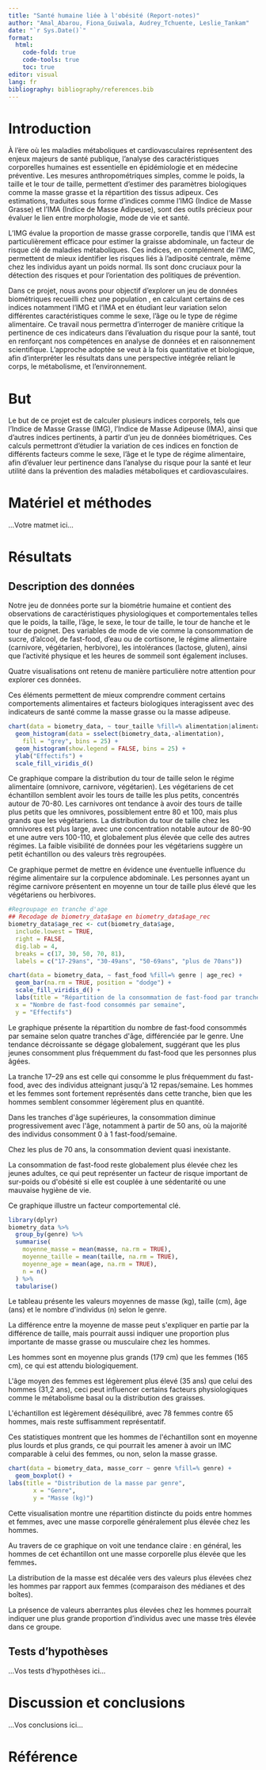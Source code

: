 ```yaml
---
title: "Santé humaine liée à l'obésité (Report-notes)"
author: "Amal_Abarou, Fiona_Guiwala, Audrey_Tchuente, Leslie_Tankam"
date: "`r Sys.Date()`"
format:
  html:
    code-fold: true
    code-tools: true
    toc: true
editor: visual
lang: fr
bibliography: bibliography/references.bib
---
```


<!--% Complétez l'entête en définissant un titre qui soit représentatif de votre travail. Indiquez aussi les noms des auteurs. -->

<!--# Dans les différentes sections, vous trouverez des indicateurs "...Vos XXX ici..." Vous devez bien sûr REMPLACER ces indicateurs par votre propre texte. Ne les laissez pas dans votre version finale du document. Vous devez travailler dans le même document (pas question de faire un document séparé par étudiant). Gérez les conflits éventuels. -->

# Introduction

<!--% Sur base de la bibliographie (lecture de l'article fourni et de vos propres recherches sur Internet), rédigez une introduction du sujet en 3 à 4 paragraphes. Cette introduction doit guider le lecteur vers votre but. Vous devez citer vos sources, c'est-à-dire qu’il faut indiquer au minimum la référence bibliographique fournie de manière correcte (inspirez-vous de ce qui est indiqué dans le bloc-notes, mais reformulez : un simple copier-coller de l'introduction du bloc-notes n'est PAS considéré comme l'exercice réalisé !) -->

<!--# Ce projet porte sur la santé humaine liée à l'obésité, à la façon de se nourrir et aux activités réalisées (plus ou moins sédentaire ou actif) ... Réalisez des recherches bibliographiques afin d'avoir une vision précise de la thématique. Existe-t-il des indicateurs calculables pour quantifier l'état de santé d'un individu, par exemple ? Naturellement, ces indicateurs doivent être calculables sur bases des variables mesurées dans votre jeu de données. Focalisez-vous donc sur ces variables-là. -->

À l'ère où les maladies métaboliques et cardiovasculaires représentent des enjeux majeurs de santé publique, l'analyse des caractéristiques corporelles humaines est essentielle en épidémiologie et en médecine préventive. Les mesures anthropométriques simples, comme le poids, la taille et le tour de taille, permettent d'estimer des paramètres biologiques comme la masse grasse et la répartition des tissus adipeux. Ces estimations, traduites sous forme d'indices comme l'IMG (Indice de Masse Grasse) et l'IMA (Indice de Masse Adipeuse), sont des outils précieux pour évaluer le lien entre morphologie, mode de vie et santé.

L'IMG évalue la proportion de masse grasse corporelle, tandis que l'IMA est particulièrement efficace pour estimer la graisse abdominale, un facteur de risque clé de maladies métaboliques. Ces indices, en complément de l'IMC, permettent de mieux identifier les risques liés à l'adiposité centrale, même chez les individus ayant un poids normal. Ils sont donc cruciaux pour la détection des risques et pour l'orientation des politiques de prévention.

Dans ce projet, nous avons pour objectif d'explorer un jeu de données biométriques recueilli chez une population , en calculant certains de ces indices notamment l'IMG et l'IMA et en étudiant leur variation selon différentes caractéristiques comme le sexe, l'âge ou le type de régime alimentaire. Ce travail nous permettra d'interroger de manière critique la pertinence de ces indicateurs dans l'évaluation du risque pour la santé, tout en renforçant nos compétences en analyse de données et en raisonnement scientifique. L'approche adoptée se veut à la fois quantitative et biologique, afin d'interpréter les résultats dans une perspective intégrée reliant le corps, le métabolisme, et l'environnement.

# But

<!--% Formulez ici de façon concise et précise votre question de recherche en 1 à 2 phrases. -->

Le but de ce projet est de calculer plusieurs indices corporels, tels que l'Indice de Masse Grasse (IMG), l'Indice de Masse Adipeuse (IMA), ainsi que d'autres indices pertinents, à partir d'un jeu de données biométriques. Ces calculs permettront d'étudier la variation de ces indices en fonction de différents facteurs comme le sexe, l'âge et le type de régime alimentaire, afin d'évaluer leur pertinence dans l'analyse du risque pour la santé et leur utilité dans la prévention des maladies métaboliques et cardiovasculaires.

# Matériel et méthodes

<!--% Cette section doit comprendre une explication technique sur les mesures effectuées et sur le protocole relatif à l'acquisition des données en 3 à 4 paragraphes. Vous ajouterez aussi un paragraphe qui détaille les outils logiciels et statistiques utilisés (logiciels et versions des logiciels). Un simple copier-coller du matériel et méthodes du bloc-notes ne sera PAS considéré comme acceptable. -->

...Votre matmet ici...

# Résultats

## Description des données

<!--% Extrayez les quelques éléments les plus pertinents (3 à 5) de votre document `human_notebook.qmd` pour décrire les données de manière cohérente par rapport au but. Reprenez les interprétations en les reformulant de manière concise pour former un texte qui se lit en continu (donc un texte plus construit que ce que vous avez indiqué dans le bloc-notes). -->

<!--# N'oubliez pas que ce document doit pouvoir compiler indépendamment du reste. Cela implique que vous ajoutiez un chunk d'importation des données et que vous recalculiez tout ce qui doit l'être... Par contre, un simple copier-coller de toute la partie résultats du bloc-notes ne sera pas considéré comme un travail réalisé : vous devez sélectionner, et éventuellement remanier un peu le code, pour ne conserver que ce qui est utile ici. -->

Notre jeu de données porte sur la biométrie humaine et contient des observations de caractéristiques physiologiques et comportementales telles que le poids, la taille, l'âge, le sexe, le tour de taille, le tour de hanche et le tour de poignet. Des variables de mode de vie comme la consommation de sucre, d'alcool, de fast-food, d'eau ou de cortisone, le régime alimentaire (carnivore, végétarien, herbivore), les intolérances (lactose, gluten), ainsi que l'activité physique et les heures de sommeil sont également incluses.

Quatre visualisations ont retenu de manière particulière notre attention pour explorer ces données.

Ces éléments permettent de mieux comprendre comment certains comportements alimentaires et facteurs biologiques interagissent avec des indicateurs de santé comme la masse grasse ou la masse adipeuse.

```r
chart(data = biometry_data, ~ tour_taille %fill=% alimentation|alimentation) +
  geom_histogram(data = sselect(biometry_data,-alimentation),
    fill = "grey", bins = 25) + 
  geom_histogram(show.legend = FALSE, bins = 25) +
  ylab("Effectifs") +
  scale_fill_viridis_d()
```

Ce graphique compare la distribution du tour de taille selon le régime alimentaire (omnivore, carnivore, végétarien). Les végétariens de cet échantillon semblent avoir les tours de taille les plus petits, concentrés autour de 70-80. Les carnivores ont tendance à avoir des tours de taille plus petits que les omnivores, possiblement entre 80 et 100, mais plus grands que les végétariens. La distribution du tour de taille chez les omnivores est plus large, avec une concentration notable autour de 80-90 et une autre vers 100-110, et globalement plus élevée que celle des autres régimes. La faible visibilité de données pour les végétariens suggère un petit échantillon ou des valeurs très regroupées.

Ce graphique permet de mettre en évidence une éventuelle influence du régime alimentaire sur la corpulence abdominale. Les personnes ayant un régime carnivore présentent en moyenne un tour de taille plus élevé que les végétariens ou herbivores.

```r
#Regroupage en tranche d'age 
## Recodage de biometry_data$age en biometry_data$age_rec
biometry_data$age_rec <- cut(biometry_data$age,
  include.lowest = TRUE,
  right = FALSE,
  dig.lab = 4,
  breaks = c(17, 30, 50, 70, 81),
  labels = c("17-29ans", "30-49ans", "50-69ans", "plus de 70ans"))

chart(data = biometry_data, ~ fast_food %fill=% genre | age_rec) +
  geom_bar(na.rm = TRUE, position = "dodge") +
  scale_fill_viridis_d() +
  labs(title = "Répartition de la consommation de fast-food par tranche d'âge",
  x = "Nombre de fast-food consommés par semaine",
  y = "Effectifs")
```

Le graphique présente la répartition du nombre de fast-food consommés par semaine selon quatre tranches d\'âge, différenciée par le genre. Une tendance décroissante se dégage globalement, suggérant que les plus jeunes consomment plus fréquemment du fast-food que les personnes plus âgées.

La tranche 17--29 ans est celle qui consomme le plus fréquemment du fast-food, avec des individus atteignant jusqu\'à 12 repas/semaine. Les hommes et les femmes sont fortement représentés dans cette tranche, bien que les hommes semblent consommer légèrement plus en quantité.

Dans les tranches d\'âge supérieures, la consommation diminue progressivement avec l\'âge, notamment à partir de 50 ans, où la majorité des individus consomment 0 à 1 fast-food/semaine.

Chez les plus de 70 ans, la consommation devient quasi inexistante.

La consommation de fast-food reste globalement plus élevée chez les jeunes adultes, ce qui peut représenter un facteur de risque important de sur-poids ou d\'obésité si elle est couplée à une sédentarité ou une mauvaise hygiène de vie.

Ce graphique illustre un facteur comportemental clé.

```r
library(dplyr)
biometry_data %>%
  group_by(genre) %>%
  summarise(
    moyenne_masse = mean(masse, na.rm = TRUE),
    moyenne_taille = mean(taille, na.rm = TRUE),
    moyenne_age = mean(age, na.rm = TRUE),
    n = n()
  ) %>%
  tabularise()

```

Le tableau présente les valeurs moyennes de masse (kg), taille (cm), âge (ans) et le nombre d\'individus (n) selon le genre.

La différence entre la moyenne de masse peut s\'expliquer en partie par la différence de taille, mais pourrait aussi indiquer une proportion plus importante de masse grasse ou musculaire chez les hommes.

Les hommes sont en moyenne plus grands (179 cm) que les femmes (165 cm), ce qui est attendu biologiquement.

L\'âge moyen des femmes est légèrement plus élevé (35 ans) que celui des hommes (31,2 ans), ceci peut influencer certains facteurs physiologiques comme le métabolisme basal ou la distribution des graisses.

L\'échantillon est légèrement déséquilibré, avec 78 femmes contre 65 hommes, mais reste suffisamment représentatif.

Ces statistiques montrent que les hommes de l\'échantillon sont en moyenne plus lourds et plus grands, ce qui pourrait les amener à avoir un IMC comparable à celui des femmes, ou non, selon la masse grasse.

```r
chart(data = biometry_data, masse_corr ~ genre %fill=% genre) +
  geom_boxplot() +
labs(title = "Distribution de la masse par genre",
       x = "Genre",
       y = "Masse (kg)")
```

Cette visualisation montre une répartition distincte du poids entre hommes et femmes, avec une masse corporelle généralement plus élevée chez les hommes.

Au travers de ce graphique on voit une tendance claire : en général, les hommes de cet échantillon ont une masse corporelle plus élevée que les femmes**.**

La distribution de la masse est décalée vers des valeurs plus élevées chez les hommes par rapport aux femmes (comparaison des médianes et des boîtes).

La présence de valeurs aberrantes plus élevées chez les hommes pourrait indiquer une plus grande proportion d'individus avec une masse très élevée dans ce groupe.

## Tests d'hypothèses

<!--% Sélectionnez les 4 tests d'hypothèses les plus pertinents depuis `human_notebook.qmd`, ainsi bien sûr que les calculs des indices nécessaires que vous placerez juste au-dessus de vos tests. Ces tests doivent répondre à votre question de recherche (le but). Reformulez les interprétations pour former un texte qui se lit en continu. -->

...Vos tests d'hypothèses ici...

# Discussion et conclusions

<!--% Reprenez les résultats obtenus, discutez-les d'un point de vue biologique en 4 à 5 paragraphes et concluez votre travail. Vous pouvez les mettre également en relation avec vos recherches bibliographiques dans cette section. -->

...Vos conclusions ici...

<!--# Important : ce document doit compiler SANS ERREURS avec le bouton 'Rendu' sinon le travail sera sanctionné lourdement. La compilation du document Quarto est maintenant considérée comme acquise. -->

# Référence

<!--% N'indiquez rien ci-dessous. Quarto se chargera de rajouter vos références bibliographiques automatiquement. -->
